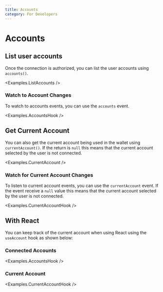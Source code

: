 ```yaml
---
title: Accounts
category: For Developers
---
```


# Accounts

## List user accounts

Once the connection is authorized, you can list the user accounts using `accounts()`.

<CodeImport
  file="../../examples/accounts/Accounts.tsx"
  commentBlock="accounts"
/>

<Examples.ListAccounts />

### Watch to Account Changes

To watch to accounts events, you can use the `accounts` event.

<CodeImport
  file="../../examples/accounts/Accounts.tsx"
  commentBlock="watchAccounts"
/>
<Examples.AccountsHook />

## Get Current Account

You can also get the current account being used in the wallet using `currentAccount()`.
If the return is `null` this means that the current account selected by the user is not connected.

<CodeImport
  file="../../examples/accounts/CurrentAccount.tsx"
  commentBlock="currentAccount"
/>

<Examples.CurrentAccount />

### Watch for Current Account Changes

To listen to current account events, you can use the `currentAccount` event.
If the event receive a `null` value this means that the current account selected by the user is not connected.

<CodeImport
  file="../../examples/accounts/CurrentAccount.tsx"
  commentBlock="watchCurrentAccount"
/>
<Examples.CurrentAccountHook />

## With React

You can keep track of the current account when using React using the `useAccount` hook as shown below:

### Connected Accounts

<CodeImport
  file="../../examples/accounts/hooks/AccountsHook.tsx"
  commentBlock="useAccounts"
/>
<Examples.AccountsHook />

### Current Account

<CodeImport
  file="../../examples/accounts/hooks/CurrentAccountHook.tsx"
  commentBlock="useAccount"
/>
<Examples.CurrentAccountHook />
